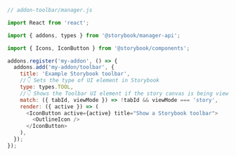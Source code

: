 ```js
// addon-toolbar/manager.js

import React from 'react';

import { addons, types } from '@storybook/manager-api';

import { Icons, IconButton } from '@storybook/components';

addons.register('my-addon', () => {
  addons.add('my-addon/toolbar', {
    title: 'Example Storybook toolbar',
    //👇 Sets the type of UI element in Storybook
    type: types.TOOL,
    //👇 Shows the Toolbar UI element if the story canvas is being viewed
    match: ({ tabId, viewMode }) => !tabId && viewMode === 'story',
    render: ({ active }) => (
      <IconButton active={active} title="Show a Storybook toolbar">
        <OutlineIcon />
      </IconButton>
    ),
  });
});
```
